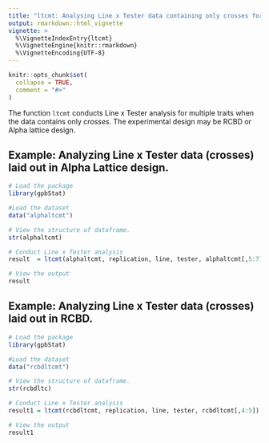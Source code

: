 ---
title: "ltcmt: Analysing Line x Tester data containing only crosses for multiple traits."
output: rmarkdown::html_vignette
vignette: >
  %\VignetteIndexEntry{ltcmt}
  %\VignetteEngine{knitr::rmarkdown}
  %\VignetteEncoding{UTF-8}
---

```{r, include = FALSE}
knitr::opts_chunk$set(
  collapse = TRUE,
  comment = "#>"
)
```

The function `ltcmt` conducts Line x Tester analysis for multiple traits when the data contains only *crosses*. The experimental design may be RCBD or Alpha lattice design. 

## Example: Analyzing Line x Tester data (crosses) laid out in Alpha Lattice design.


```{r example}
# Load the package
library(gpbStat)

#Load the dataset
data("alphaltcmt")

# View the structure of dataframe. 
str(alphaltcmt)

# Conduct Line x Tester analysis
result  = ltcmt(alphaltcmt, replication, line, tester, alphaltcmt[,5:7], block)

# View the output
result
```

## Example: Analyzing Line x Tester data (crosses) laid out in RCBD.

```{r}
# Load the package
library(gpbStat)

#Load the dataset
data("rcbdltcmt")

# View the structure of dataframe. 
str(rcbdltc)

# Conduct Line x Tester analysis
result1 = ltcmt(rcbdltcmt, replication, line, tester, rcbdltcmt[,4:5])

# View the output
result1
```
